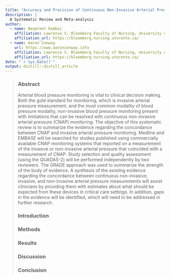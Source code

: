 ```yaml
---
title: "Accuracy and Precision of Continuous Non-Invasive Arterial Pressure Monitoring Compared with Invasive or Non-Invasive Blood Pressure Monitoring"
description: |
  A Systematic Review and Meta-analysis
author:
  - name: Navpreet Kamboj
    affiliation: Lawrence S. Bloomberg Faculty of Nursing, University of Toronto
    affiliation_url: https://bloomberg.nursing.utoronto.ca/
  - name: Aaron Conway
    url: https://www.aaronconway.info
    affiliation: Lawrence S. Bloomberg Faculty of Nursing, University of Toronto
    affiliation_url: https://bloomberg.nursing.utoronto.ca/
date: "`r Sys.Date()`"
output: distill::distill_article
---
```


<div class="l-page-outset">
<blockquote>

### Abstract

Arterial blood pressure monitoring is vital to clinical decision making. Both the gold standard for monitoring, which is invasive arterial pressure measurement, and the most common modality of blood pressure modality, non-invasive blood pressure monitoring present with limitations that can be resolved with continuous non-invasive arterial pressure (CNAP) monitoring. The objective of this systematic review is to summarize the evidence regarding the concordance between CNAP and invasive arterial pressure monitoring. Medline and EMBASE will be searched for studies published using commercially available CNAP monitoring systems that reported on a measurement of the invasive or non-invasive arterial pressure that coincided with a measurement of CNAP. Study selection and quality assessment (using the QUADAS-2) will be performed independently by two reviewers. The GRADE approach was used to summarize the strength of the body of evidence. A synthesis of the existing evidence regarding the concordance between continuous non-invasive, invasive, and non-invasive arterial pressure measurements will assist clinicians by providing them with estimates about what should be expected from these devices in critical care settings. In addition, gaps in the evidence will be identified, which will need to be addressed in further research.

### Introduction

### Methods

### Results

### Discussion

### Conclusion